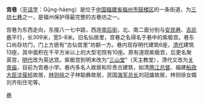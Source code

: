 {{文物保护单位
| 级别 = 全国
| 名称 = 三坊七巷和朱紫坊建筑群
| 编号 = 6-583
| 分类 = 古建筑
| 时代 = [[明|明]]至[[中華民國|民国]]
| 所在 = [[福建省|福建省]][[福州市|福州市]]
| 登录 = 2006年
| Cat = 福建全国重点文物保护单位
}}
'''宫巷'''（[[平话字|平话字]]：Gṳ̆ng-háe̤ng）是位于[[中国|中国]][[福建省|福建省]][[福州市|福州市]][[鼓楼区_(福州市)|鼓楼区]]的一条街道，为[[三坊七巷|三坊七巷]]之一，是福州保护得最完整的古巷坊之一。

宫巷为东西走向，东接八一七中路，西连[[南后街|南后街]]，北、南二面分别与[[安民巷|安民巷]]、[[吉庇巷|吉庇巷]]平行，长309米，宽5-8米。旧名仙居里，宫巷之名得名于巷中的紫极宫。巷东口尚存坊门，门上方嵌有“古仙宫里”坊额一方。巷内现存明代建筑6座，[[清代|清代]]建筑13座，其中面积在千平方米以上的大型宅院有10座。原有道观紫极宫，后更名聚英宫，[[明代|明代]]改为英达宫。紫极宫到明末改为“[[三山堂|三山堂]]”（天主教堂），清代又改为[[关帝庙|关帝庙]]，目前为宫巷小学。巷内多名人故居和珍贵古建筑，如清[[两江总督|两江总督]]、福建[[船政大臣|船政大臣]][[沈葆桢|沈葆桢]]故居，[[林则徐|林则徐]]之子林聪彝故居，民国[[海军总长|海军总长]]刘冠雄故居，林则徐女婿刘齐衔住宅等。

{{福建全国重点文物保护单位}}
[[Category:三坊七巷|巷]]